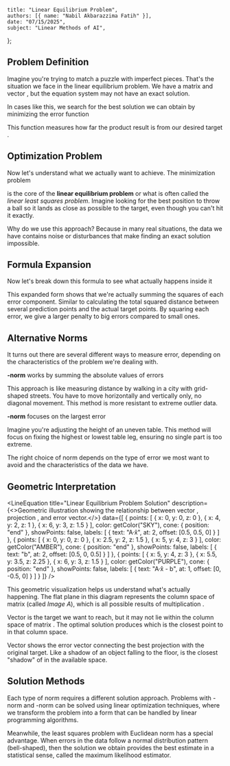     title: "Linear Equilibrium Problem",
    authors: [{ name: "Nabil Akbarazzima Fatih" }],
    date: "07/15/2025",
    subject: "Linear Methods of AI",
};


## Problem Definition

Imagine you're trying to match a puzzle with imperfect pieces. That's the situation we face in the linear equilibrium problem. We have a matrix <InlineMath math="A \in \mathbb{R}^{m \times n}" /> and vector <InlineMath math="b \in \mathbb{R}^m" />, but the equation system <InlineMath math="A \cdot x = b" /> may not have an exact solution.

In cases like this, we search for the best solution we can obtain by minimizing the error function

<BlockMath math="F(x) = \|A \cdot x - b\|_2^2" />

This function measures how far the product result <InlineMath math="A \cdot x" /> is from our desired target <InlineMath math="b" />.

## Optimization Problem

Now let's understand what we actually want to achieve. The minimization problem

<BlockMath math="\min_x \|A \cdot x - b\|_2^2" />

is the core of the **linear equilibrium problem** or what is often called the *linear least squares problem*. Imagine looking for the best position to throw a ball so it lands as close as possible to the target, even though you can't hit it exactly.

Why do we use this approach? Because in many real situations, the data we have contains noise or disturbances that make finding an exact solution impossible.

## Formula Expansion

Now let's break down this formula to see what actually happens inside it

<MathContainer>
<BlockMath math="\min_x \|A \cdot x - b\|_2^2 = \min_x \sum_{i=1}^{n} (A \cdot x - b)_i^2" />
</MathContainer>

This expanded form shows that we're actually summing the squares of each error component. Similar to calculating the total squared distance between several prediction points and the actual target points. By squaring each error, we give a larger penalty to big errors compared to small ones.

## Alternative Norms

It turns out there are several different ways to measure error, depending on the characteristics of the problem we're dealing with.

**<InlineMath math="\ell_1" />-norm** works by summing the absolute values of errors

<BlockMath math="\min_x \|A \cdot x - b\|_1 = \min_x \sum_{i=1}^{n} |(A \cdot x - b)_i|" />

This approach is like measuring distance by walking in a city with grid-shaped streets. You have to move horizontally and vertically only, no diagonal movement. This method is more resistant to extreme outlier data.

**<InlineMath math="\ell_\infty" />-norm** focuses on the largest error

<BlockMath math="\min_x \|A \cdot x - b\|_\infty = \min_x \max_{i=1,\ldots,n} |(A \cdot x - b)_i|" />

Imagine you're adjusting the height of an uneven table. This method will focus on fixing the highest or lowest table leg, ensuring no single part is too extreme.

The right choice of norm depends on the type of error we most want to avoid and the characteristics of the data we have.

## Geometric Interpretation

<LineEquation
  title="Linear Equilibrium Problem Solution"
  description={<>Geometric illustration showing the relationship between vector <InlineMath math="b" />, projection <InlineMath math="A\hat{x}" />, and error vector.</>}
  data={[
    {
      points: [
        { x: 0, y: 0, z: 0 },
        { x: 4, y: 2, z: 1 },
        { x: 6, y: 3, z: 1.5 }
      ],
      color: getColor("SKY"),
      cone: { position: "end" },
      showPoints: false,
      labels: [
        { text: "A·x̂", at: 2, offset: [0.5, 0.5, 0] }
      ]
    },
    {
      points: [
        { x: 0, y: 0, z: 0 },
        { x: 2.5, y: 2, z: 1.5 },
        { x: 5, y: 4, z: 3 }
      ],
      color: getColor("AMBER"),
      cone: { position: "end" },
      showPoints: false,
      labels: [
        { text: "b", at: 2, offset: [0.5, 0, 0.5] }
      ]
    },
    {
      points: [
        { x: 5, y: 4, z: 3 },
        { x: 5.5, y: 3.5, z: 2.25 },
        { x: 6, y: 3, z: 1.5 }
      ],
      color: getColor("PURPLE"),
      cone: { position: "end" },
      showPoints: false,
      labels: [
        { text: "A·x̂ - b", at: 1, offset: [0, -0.5, 0] }
      ]
    }
  ]}
/>

This geometric visualization helps us understand what's actually happening. The flat plane in this diagram represents the column space of matrix <InlineMath math="A" /> (called *Image A*), which is all possible results of multiplication <InlineMath math="A \cdot x" />.

Vector <InlineMath math="b" /> is the target we want to reach, but it may not lie within the column space of matrix <InlineMath math="A" />. The optimal solution <InlineMath math="\hat{x}" /> produces <InlineMath math="A\hat{x}" /> which is the closest point to <InlineMath math="b" /> in that column space.

Vector <InlineMath math="A\hat{x} - b" /> shows the error vector connecting the best projection with the original target. Like a shadow of an object falling to the floor, <InlineMath math="A\hat{x}" /> is the closest "shadow" of <InlineMath math="b" /> in the available space.

## Solution Methods

Each type of norm requires a different solution approach. Problems with <InlineMath math="\ell_1" />-norm and <InlineMath math="\ell_\infty" />-norm can be solved using linear optimization techniques, where we transform the problem into a form that can be handled by linear programming algorithms.

Meanwhile, the least squares problem with Euclidean norm has a special advantage. When errors in the data follow a normal distribution pattern (bell-shaped), then the solution we obtain provides the best estimate in a statistical sense, called the maximum likelihood estimator.